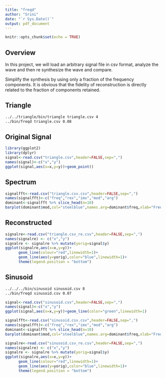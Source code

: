 ```yaml
---
title: "freqd"
author: "Srini"
date: "`r Sys.Date()`"
output: pdf_document
---
```


```r
knitr::opts_chunk$set(echo = TRUE)
```

## Overview

In this project, we will load an arbitrary signal file in csv format, analyze the wave
and then re synthesize the wave and compare.

Simplify the synthesis by using only a fraction of the frequency components. It is
obvious that the fidelity of reconstruction is directly related to the fraction of components
retained.

\newpage

## Triangle 
```bash
../../triangle/bin/triangle triangle.csv 4
../bin/freqd triangle.csv 0.08
```

## Original Signal 

```r
library(ggplot2)
library(dplyr)
signal<-read.csv("triangle.csv",header=FALSE,sep=",")
names(signal)<-c("x","y")
ggplot(signal,aes(x=x,y=y))+geom_point()
```


\newpage

## Spectrum

```r
signalfft<-read.csv("triangle.csv.csv",header=FALSE,sep=",")
names(signalfft)<-c("freq","rex","imx","mod","arg")
dominant<-signalfft %>% slice_head(n=10)
barplot(dominant$mod,col="steelblue",names.arg=dominant$freq,xlab="Frequency")
```

\newpage

## Reconstructed

```r
signalre<-read.csv("triangle.csv_re.csv",header=FALSE,sep=",")
names(signalre) <- c("x","y")
signalre <- signalre %>% mutate(yorig=signal$y)
ggplot(signalre,aes(x=x,y=y))+
      geom_line(colour="red",linewidth=1)+
      geom_line(aes(y=yorig),color="blue",linewidth=1)+
      theme(legend.position = "bottom")
```

\newpage

## Sinusoid

```bash
../../../bin/sinusoid sinusoid.csv 8
../bin/freqd sinusoid.csv 0.07
```

```r
signal<-read.csv("sinusoid.csv",header=FALSE,sep=",")
names(signal)<-c("x","y")
ggplot(signal,aes(x=x,y=y))+geom_line(color="green",linewidth=1)

signalfft<-read.csv("sinusoid.csv.csv",header=FALSE,sep=",")
names(signalfft)<-c("freq","rex","imx","mod","arg")
dominant<-signalfft %>% slice_head(n=10)
barplot(dominant$mod,col="steelblue",names.arg=dominant$freq,xlab="Frequency")

signalre<-read.csv("sinusoid.csv_re.csv",header=FALSE,sep=",")
names(signalre) <- c("x","y")
signalre <- signalre %>% mutate(yorig=signal$y)
ggplot(signalre,aes(x=x,y=y))+
      geom_line(colour="red",linewidth=1)+
      geom_line(aes(y=yorig),color="blue",linewidth=1)+
      theme(legend.position = "bottom")

```